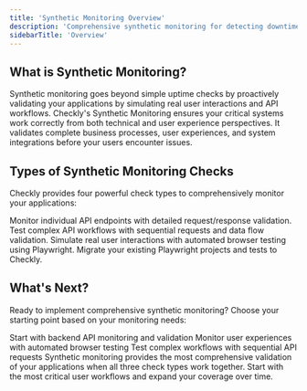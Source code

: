 ```yaml
---
title: 'Synthetic Monitoring Overview'
description: 'Comprehensive synthetic monitoring for detecting downtime and performance issues in APIs and Applications'
sidebarTitle: 'Overview'
---
```


## What is Synthetic Monitoring?

Synthetic monitoring goes beyond simple uptime checks by proactively validating your applications by simulating real user interactions and API workflows. Checkly's Synthetic Monitoring ensures your critical systems work correctly from both technical and user experience perspectives. It validates complete business processes, user experiences, and system integrations before your users encounter issues.


## Types of Synthetic Monitoring Checks

Checkly provides four powerful check types to comprehensively monitor your applications:

<CardGroup cols={1}>
<Card title="API Checks" href="/detect/synthetic-monitoring/api-checks/overview">
Monitor individual API endpoints with detailed request/response validation. 


</Card>


<Card title="Multistep Checks" href="/detect/synthetic-monitoring/multistep-checks/overview">
Test complex API workflows with sequential requests and data flow validation.


</Card>
<Card title="Browser Checks" href="/detect/synthetic-monitoring/browser-checks/overview">
Simulate real user interactions with automated browser testing using Playwright.


</Card>
<Card title="Playwright Checks Suite" href="/detect/synthetic-monitoring/playwright-checks/overview">
Migrate your existing Playwright projects and tests to Checkly.


</Card>

</CardGroup>

## What's Next?

Ready to implement comprehensive synthetic monitoring? Choose your starting point based on your monitoring needs:

<CardGroup cols={3}>
<Card title="API Checks" href="/detect/synthetic-monitoring/api-checks/overview">
Start with backend API monitoring and validation
</Card>

<Card title="Browser Checks" href="/detect/synthetic-monitoring/browser-checks/overview">
Monitor user experiences with automated browser testing
</Card>

<Card title="Multistep Checks" href="/detect/synthetic-monitoring/multistep-checks/overview">
Test complex workflows with sequential API requests
</Card>
</CardGroup>

<Note>
Synthetic monitoring provides the most comprehensive validation of your applications when all three check types work together. Start with the most critical user workflows and expand your coverage over time.
</Note> 